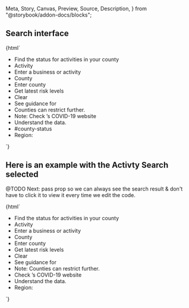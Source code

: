   Meta,
  Story,
  Canvas,
  Preview,
  Source,
  Description,
} from "@storybook/addon-docs/blocks";

<Meta title="covid19/cagov-reopening/Introduction" />

<style>{`
  .content {
    margin: 50px;
  }
  h2 {
    color: #ffcc00;
  }
`}</style>

<div class="content">
  <Description markdown={Readme}></Description>
</div>

## Search interface

<Canvas withToolbar>
  <Story name="Reopening">
    {html`<cagov-reopening data-json="${JSON.stringify(data["en"])}">
      <ul>
        <li data-label="title">
          Find the status for activities in your county
        </li>
        <li data-label="activityLabel">Activity</li>
        <li data-label="activityPlaceholder">Enter a business or activity</li>
        <li data-label="countyLabel">County</li>
        <li data-label="countyPlaceholder">Enter county</li>
        <li data-label="buttonText">Get latest risk levels</li>
        <li data-label="clearText">Clear</li>
        <li data-label="seeGuidanceText">See guidance for</li>
        <li data-label="countyRestrictionsAdvice">
          Counties can restrict further.
        </li>
        <li data-label="countyRestrictionsCountyWebsiteLabel">Note: Check <span data-attribute="county"></span>’s COVID-19 website</li>
        <li data-label="understandTheData">Understand the data.</li>
        <li data-label="understandTheDataLink">#county-status</li>
        <li data-label="regionLabel">Region:</li>
      </ul>
    </cagov-reopening>`}
  </Story>
</Canvas>

## Here is an example with the Activty Search selected

@TODO Next: pass prop so we can always see the search result & don't have to click it to view it every time we edit the code.

<Canvas withToolbar>
  <Story name="Reopening-Activity">
    {html`<cagov-reopening data-json="${JSON.stringify(data["en"])}">
      <ul>
        <li data-label="title">
          Find the status for activities in your county
        </li>
        <li data-label="activityLabel">Activity</li>
        <li data-label="activityPlaceholder">Enter a business or activity</li>
        <li data-label="countyLabel">County</li>
        <li data-label="countyPlaceholder">Enter county</li>
        <li data-label="buttonText">Get latest risk levels</li>
        <li data-label="clearText">Clear</li>
        <li data-label="seeGuidanceText">See guidance for</li>
        <li data-label="countyRestrictionsAdvice">Note: Counties can restrict further.</li>
        <li data-label="countyRestrictionsCountyWebsiteLabel">Check <span data-attribute="county"></span>’s COVID-19 website</li>
        <li data-label="understandTheData">Understand the data.</li>
        <li data-label="regionLabel">Region:</li>
      </ul>
    </cagov-reopening>`}
  </Story>
</Canvas>